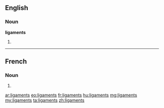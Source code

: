 ==English==

===Noun===
'''ligaments'''

# {{plural of|ligament}}

----

==French==

===Noun===
{{head|fr}} {{m|p}}

# {{plural of|ligament|lang=fr}}

[[ar:ligaments]]
[[eo:ligaments]]
[[fr:ligaments]]
[[hu:ligaments]]
[[mg:ligaments]]
[[my:ligaments]]
[[ta:ligaments]]
[[zh:ligaments]]
